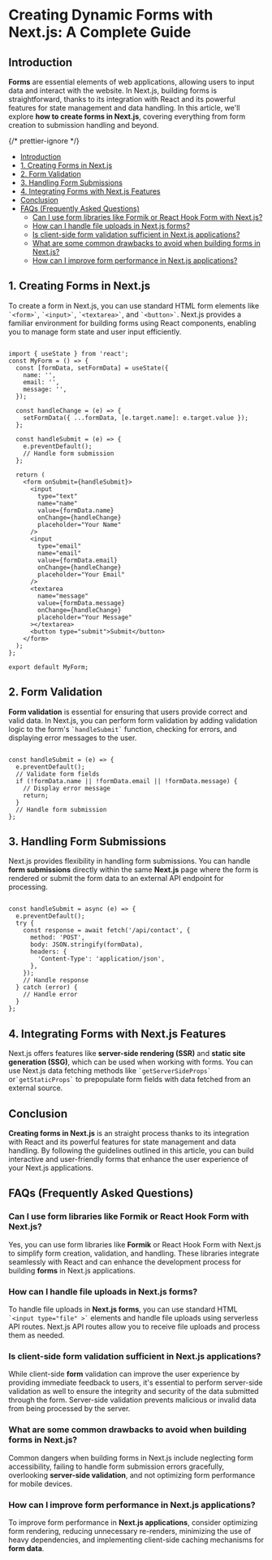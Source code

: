 

# Creating Dynamic Forms with Next.js: A Complete Guide

## <a name='Introduction'></a>Introduction

**Forms** are essential elements of web applications, allowing users to input data and interact with the website. In Next.js, building forms is straightforward, thanks to its integration with React and its powerful features for state management and data handling. In this article, we'll explore **how to create forms in Next.js**, covering everything from form creation to submission handling and beyond.

{/* prettier-ignore */}
<TOC>

- [Introduction](#Introduction)
- [1\. Creating Forms in Next.js](#CreatingFormsinNext.js)
- [2\. Form Validation](#FormValidation)
- [3\. Handling Form Submissions](#HandlingFormSubmissions)
- [4\. Integrating Forms with Next.js Features](#IntegratingFormswithNext.jsFeatures)
- [Conclusion](#Conclusion)
- [FAQs (Frequently Asked Questions)](#FAQsFrequentlyAskedQuestions)
  - [Can I use form libraries like Formik or React Hook Form with Next.js?](#CanIuseformlibrarieslikeFormikorReactHookFormwithNext.js)
  - [How can I handle file uploads in Next.js forms?](#HowcanIhandlefileuploadsinNext.jsforms)
  - [Is client-side form validation sufficient in Next.js applications?](#Isclient-sideformvalidationsufficientinNext.jsapplications)
  - [What are some common drawbacks to avoid when building forms in Next.js?](#WhataresomecommondrawbackstoavoidwhenbuildingformsinNext.js)
  - [How can I improve form performance in Next.js applications?](#HowcanIimproveformperformanceinNext.jsapplications)

</TOC>

## <a name='CreatingFormsinNext.js'></a>1\. Creating Forms in Next.js

To create a form in Next.js, you can use standard HTML form elements like `` `<form>` ``, `` `<input>` ``, `` `<textarea>` ``, and `` `<button>` ``. Next.js provides a familiar environment for building forms using React components, enabling you to manage form state and user input efficiently.

```

import { useState } from 'react';
const MyForm = () => {
  const [formData, setFormData] = useState({
    name: '',
    email: '',
    message: '',
  });

  const handleChange = (e) => {
    setFormData({ ...formData, [e.target.name]: e.target.value });
  };

  const handleSubmit = (e) => {
    e.preventDefault();
    // Handle form submission
  };

  return (
    <form onSubmit={handleSubmit}>
      <input
        type="text"
        name="name"
        value={formData.name}
        onChange={handleChange}
        placeholder="Your Name"
      />
      <input
        type="email"
        name="email"
        value={formData.email}
        onChange={handleChange}
        placeholder="Your Email"
      />
      <textarea
        name="message"
        value={formData.message}
        onChange={handleChange}
        placeholder="Your Message"
      ></textarea>
      <button type="submit">Submit</button>
    </form>
  );
};

export default MyForm;

```

## <a name='FormValidation'></a>2\. Form Validation

**Form validation** is essential for ensuring that users provide correct and valid data. In Next.js, you can perform form validation by adding validation logic to the form's `` `handleSubmit` `` function, checking for errors, and displaying error messages to the user.

```

const handleSubmit = (e) => {
  e.preventDefault();
  // Validate form fields
  if (!formData.name || !formData.email || !formData.message) {
    // Display error message
    return;
  }
  // Handle form submission
};

```

## <a name='HandlingFormSubmissions'></a>3\. Handling Form Submissions

Next.js provides flexibility in handling form submissions. You can handle **form submissions** directly within the same **Next.js** page where the form is rendered or submit the form data to an external API endpoint for processing.

```

const handleSubmit = async (e) => {
  e.preventDefault();
  try {
    const response = await fetch('/api/contact', {
      method: 'POST',
      body: JSON.stringify(formData),
      headers: {
        'Content-Type': 'application/json',
      },
    });
    // Handle response
  } catch (error) {
    // Handle error
  }
};

```

## <a name='IntegratingFormswithNext.jsFeatures'></a>4\. Integrating Forms with Next.js Features

Next.js offers features like **server-side rendering (SSR)** and **static site generation (SSG)**, which can be used when working with forms. You can use Next.js data fetching methods like `` `getServerSideProps` `` or`` `getStaticProps` `` to prepopulate form fields with data fetched from an external source.

## <a name='Conclusion'></a>Conclusion

**Creating forms in Next.js** is an straight process thanks to its integration with React and its powerful features for state management and data handling. By following the guidelines outlined in this article, you can build interactive and user-friendly forms that enhance the user experience of your Next.js applications.

## <a name='FAQsFrequentlyAskedQuestions'></a>FAQs (Frequently Asked Questions)

### <a name='CanIuseformlibrarieslikeFormikorReactHookFormwithNext.js'></a>Can I use form libraries like Formik or React Hook Form with Next.js?

Yes, you can use form libraries like **Formik** or React Hook Form with Next.js to simplify form creation, validation, and handling. These libraries integrate seamlessly with React and can enhance the development process for building **forms** in Next.js applications.

### <a name='HowcanIhandlefileuploadsinNext.jsforms'></a>How can I handle file uploads in Next.js forms?

To handle file uploads in **Next.js forms**, you can use standard HTML `` `<input type="file" >` `` elements and handle file uploads using serverless API routes. Next.js API routes allow you to receive file uploads and process them as needed.

### <a name='Isclient-sideformvalidationsufficientinNext.jsapplications'></a>Is client-side form validation sufficient in Next.js applications?

While client-side **form** validation can improve the user experience by providing immediate feedback to users, it's essential to perform server-side validation as well to ensure the integrity and security of the data submitted through the form. Server-side validation prevents malicious or invalid data from being processed by the server.

### <a name='WhataresomecommondrawbackstoavoidwhenbuildingformsinNext.js'></a>What are some common drawbacks to avoid when building forms in Next.js?

Common dangers when building forms in Next.js include neglecting form accessibility, failing to handle form submission errors gracefully, overlooking **server-side validation**, and not optimizing form performance for mobile devices.

### <a name='HowcanIimproveformperformanceinNext.jsapplications'></a>How can I improve form performance in Next.js applications?

To improve form performance in **Next.js applications**, consider optimizing form rendering, reducing unnecessary re-renders, minimizing the use of heavy dependencies, and implementing client-side caching mechanisms for **form data**.
